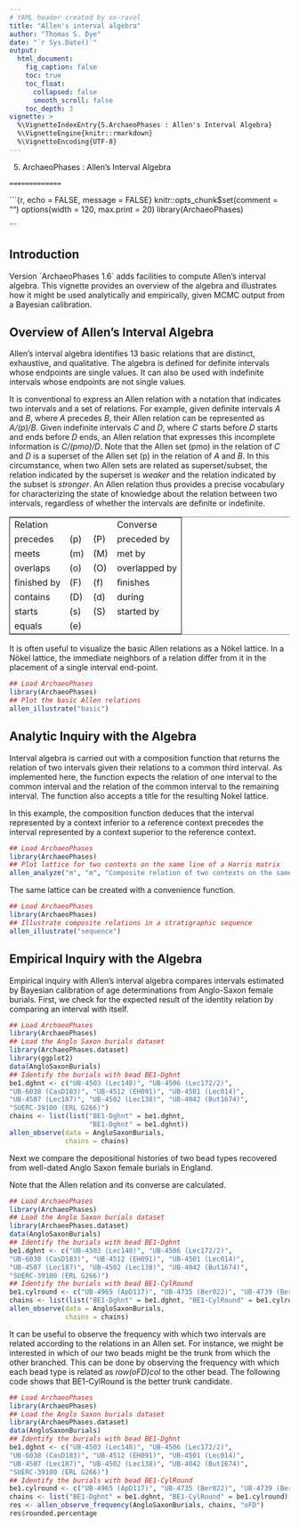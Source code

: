 ```yaml
---
# YAML header created by ox-ravel
title: "Allen's interval algebra"
author: "Thomas S. Dye"
date: "`r Sys.Date()`"
output:
  html_document:
    fig_caption: false
    toc: true
    toc_float:
      collapsed: false
      smooth_scroll: false
    toc_depth: 3
vignette: >
  %\VignetteIndexEntry{5.ArchaeoPhases : Allen's Interval Algebra}
  %\VignetteEngine{knitr::rmarkdown}
  %\VignetteEncoding{UTF-8}
---
```


5. ArchaeoPhases : Allen's Interval Algebra

`=============`

\`\`\`{r, echo = FALSE, message = FALSE}
knitr::opts\_chunk$set(comment = "")
options(width = 120, max.print = 20)
library(ArchaeoPhases)

\`\`\`


## Introduction

Version \`ArchaeoPhases 1.6\` adds facilities to compute Allen's interval
algebra. This vignette provides an overview of the algebra and illustrates how
it might be used analytically and empirically, given MCMC output from a Bayesian
calibration.


## Overview of Allen's Interval Algebra

Allen's interval algebra identifies 13 basic relations that are distinct,
exhaustive, and qualitative. The algebra is defined for definite intervals whose
endpoints are single values. It can also be used with indefinite intervals whose
endpoints are not single values.

It is conventional to express an Allen relation with a notation that indicates
two intervals and a set of relations. For example, given definite intervals *A*
and *B*, where *A* precedes *B*, their Allen relation can be represented as
*A/(p)/B*. Given indefinite intervals *C* and *D*, where *C* starts before *D*
starts and ends before *D* ends, an Allen relation that expresses this
incomplete information is *C/(pmo)/D*. Note that the Allen set (pmo) in the
relation of *C* and *D* is a superset of the Allen set (p) in the relation of
*A* and *B*. In this circumstance, when two Allen sets are related as
superset/subset, the relation indicated by the superset is *weaker* and the
relation indicated by the subset is *stronger*. An Allen relation thus provides
a precise vocabulary for characterizing the state of knowledge about the
relation between two intervals, regardless of whether the intervals are definite
or indefinite.

<table id="orgdef23c0" border="2" cellspacing="0" cellpadding="6" rules="groups" frame="hsides">


<colgroup>
<col  class="org-left" />

<col  class="org-left" />

<col  class="org-left" />

<col  class="org-left" />
</colgroup>
<tbody>
<tr>
<td class="org-left">Relation</td>
<td class="org-left">&#xa0;</td>
<td class="org-left">&#xa0;</td>
<td class="org-left">Converse</td>
</tr>


<tr>
<td class="org-left">precedes</td>
<td class="org-left">(p)</td>
<td class="org-left">(P)</td>
<td class="org-left">preceded by</td>
</tr>


<tr>
<td class="org-left">meets</td>
<td class="org-left">(m)</td>
<td class="org-left">(M)</td>
<td class="org-left">met by</td>
</tr>


<tr>
<td class="org-left">overlaps</td>
<td class="org-left">(o)</td>
<td class="org-left">(O)</td>
<td class="org-left">overlapped by</td>
</tr>


<tr>
<td class="org-left">finished by</td>
<td class="org-left">(F)</td>
<td class="org-left">(f)</td>
<td class="org-left">finishes</td>
</tr>


<tr>
<td class="org-left">contains</td>
<td class="org-left">(D)</td>
<td class="org-left">(d)</td>
<td class="org-left">during</td>
</tr>


<tr>
<td class="org-left">starts</td>
<td class="org-left">(s)</td>
<td class="org-left">(S)</td>
<td class="org-left">started by</td>
</tr>


<tr>
<td class="org-left">equals</td>
<td class="org-left">(e)</td>
<td class="org-left">&#xa0;</td>
<td class="org-left">&#xa0;</td>
</tr>
</tbody>
</table>

It is often useful to visualize the basic Allen relations as a Nökel lattice. In
a Nökel lattice, the immediate neighbors of a relation differ from it in the
placement of a single interval end-point.

```r
## Load ArchaeoPhases
library(ArchaeoPhases)
## Plot the basic Allen relations
allen_illustrate("basic") 
```


## Analytic Inquiry with the Algebra

Interval algebra is carried out with a composition function that returns the relation of two intervals given their relations to a common third interval.  As implemented here, the function expects the relation of one interval to the common interval and the relation of the common interval to the remaining interval.  The function also accepts a title for the resulting Nokel lattice.

In this example, the composition function deduces that the interval represented
by a context inferior to a reference context precedes the interval represented
by a context superior to the reference context.

```r
## Load ArchaeoPhases
library(ArchaeoPhases)
## Plot lattice for two contexts on the same line of a Harris matrix
allen_analyze("m", "m", "Composite relation of two contexts on the same line") 
```

The same lattice can be created with a convenience function.

```r
## Load ArchaeoPhases
library(ArchaeoPhases)
## Illustrate composite relations in a stratigraphic sequence
allen_illustrate("sequence") 
```


## Empirical Inquiry with the Algebra

Empirical inquiry with Allen's interval algebra compares intervals estimated by
Bayesian calibration of age determinations from Anglo-Saxon female burials.
First, we check for the expected result of the identity relation by comparing an
interval with itself.

```r
## Load ArchaeoPhases
library(ArchaeoPhases)
## Load the Anglo Saxon burials dataset
library(ArchaeoPhases.dataset)
library(ggplot2)
data(AngloSaxonBurials)
## Identify the burials with bead BE1-Dghnt
be1.dghnt <- c("UB-4503 (Lec148)", "UB-4506 (Lec172/2)",
"UB-6038 (CasD183)", "UB-4512 (EH091)", "UB-4501 (Lec014)",
"UB-4507 (Lec187)", "UB-4502 (Lec138)", "UB-4042 (But1674)",
"SUERC-39100 (ERL G266)")
chains <- list(list("BE1-Dghnt" = be1.dghnt,
                    "BE1-Dghnt" = be1.dghnt))
allen_observe(data = AngloSaxonBurials,
              chains = chains) 
```

Next we compare the depositional histories of two bead types recovered from
well-dated Anglo Saxon female burials in England.

Note that the Allen relation and its converse are calculated.

```r
## Load ArchaeoPhases
library(ArchaeoPhases)
## Load the Anglo Saxon burials dataset
library(ArchaeoPhases.dataset)
data(AngloSaxonBurials)
## Identify the burials with bead BE1-Dghnt
be1.dghnt <- c("UB-4503 (Lec148)", "UB-4506 (Lec172/2)",
"UB-6038 (CasD183)", "UB-4512 (EH091)", "UB-4501 (Lec014)",
"UB-4507 (Lec187)", "UB-4502 (Lec138)", "UB-4042 (But1674)",
"SUERC-39100 (ERL G266)")
## Identify the burials with bead BE1-CylRound
be1.cylround <- c("UB-4965 (ApD117)", "UB-4735 (Ber022)", "UB-4739 (Ber134/1)", "UB-6473 (BuD250)", "UB-6476 (BuD339)", "UB-4729 (MH068)", "UB-4835 (ApD134)", "UB-4708 (EH083)", "UB-4733 (MH095)", "UB-4888 (MelSG089)", "UB-4963 (SPTip208)", "UB-4890 (MelSG075)", "UB-4732 (MH094)", "SUERC-51539 (ERL G353)", "SUERC-51551 (ERL G193)")
chains <- list(list("BE1-Dghnt" = be1.dghnt, "BE1-CylRound" = be1.cylround), list("BE1-CylRound" = be1.cylround, "BE1-Dghnt" = be1.dghnt))
allen_observe(data = AngloSaxonBurials,
              chains = chains) 
```

It can be useful to observe the frequency with which two intervals are related
according to the relations in an Allen set. For instance, we might be interested
in which of our two beads might be the trunk from which the other branched. This
can be done by observing the frequency with which each bead type is related as
*row(oFD)col* to the other bead. The following code shows that BE1-CylRound is the
better trunk candidate.

```r
## Load ArchaeoPhases
library(ArchaeoPhases)
## Load the Anglo Saxon burials dataset
library(ArchaeoPhases.dataset)
data(AngloSaxonBurials)
## Identify the burials with bead BE1-Dghnt
be1.dghnt <- c("UB-4503 (Lec148)", "UB-4506 (Lec172/2)",
"UB-6038 (CasD183)", "UB-4512 (EH091)", "UB-4501 (Lec014)",
"UB-4507 (Lec187)", "UB-4502 (Lec138)", "UB-4042 (But1674)",
"SUERC-39100 (ERL G266)")
## Identify the burials with bead BE1-CylRound
be1.cylround <- c("UB-4965 (ApD117)", "UB-4735 (Ber022)", "UB-4739 (Ber134/1)", "UB-6473 (BuD250)", "UB-6476 (BuD339)", "UB-4729 (MH068)", "UB-4835 (ApD134)", "UB-4708 (EH083)", "UB-4733 (MH095)", "UB-4888 (MelSG089)", "UB-4963 (SPTip208)", "UB-4890 (MelSG075)", "UB-4732 (MH094)", "SUERC-51539 (ERL G353)", "SUERC-51551 (ERL G193)")
chains <- list("BE1-Dghnt" = be1.dghnt, "BE1-CylRound" = be1.cylround)
res <- allen_observe_frequency(AngloSaxonBurials, chains, "oFD")
res$rounded.percentage 
```

